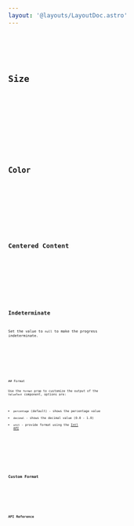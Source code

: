 ```yaml
---
layout: '@layouts/LayoutDoc.astro'
---
```










<Preview client:load>
	<Fragment slot="preview">
		<Default client:visible />
	</Fragment>
	<Fragment slot="code">
		<Code code={DefaultRaw} lang="svelte" />
	</Fragment>
</Preview>

## Size

<Preview client:load>
	<Fragment slot="preview">
		<Size client:visible />
	</Fragment>
	<Fragment slot="code">
		<Code code={SizeRaw} lang="svelte" />
	</Fragment>
</Preview>

## Color

<Preview client:load>
	<Fragment slot="preview">
		<Color client:visible />
	</Fragment>
	<Fragment slot="code">
		<Code code={ColorRaw} lang="svelte" />
	</Fragment>
</Preview>

## Centered Content

<Preview client:load>
	<Fragment slot="preview">
		<CenteredContent client:visible />
	</Fragment>
	<Fragment slot="code">
		<Code code={CenteredContentRaw} lang="svelte" />
	</Fragment>
</Preview>

## Indeterminate

Set the value to `null` to make the progress indeterminate.

<Preview client:load>
	<Fragment slot="preview">
		<Indeterminate client:visible />
	</Fragment>
	<Fragment slot="code">
		<Code code={IndeterminateRaw} lang="svelte" />
	</Fragment>
</Preview>
## Format

Use the `format` prop to customize the output of the `ValueText` component, options are:

- `percentage` (default) - shows the percentage value
- `decimal` - shows the decimal value (0.0 - 1.0)
- `unit` - provide format using the [Intl API](https://developer.mozilla.org/en-US/docs/Web/JavaScript/Reference/Global_Objects/Intl)

<Preview client:load>
	<Fragment slot="preview">
		<Format client:visible />
	</Fragment>
	<Fragment slot="code">
		<Code code={FormatRaw} lang="svelte" />
	</Fragment>
</Preview>

## Custom Format

<Preview client:load>
	<Fragment slot="preview">
		<CustomValueText client:visible />
	</Fragment>
	<Fragment slot="code">
		<Code code={CustomValueTextRaw} lang="svelte" />
	</Fragment>
</Preview>

## API Reference

<ApiTable component="progress" />
